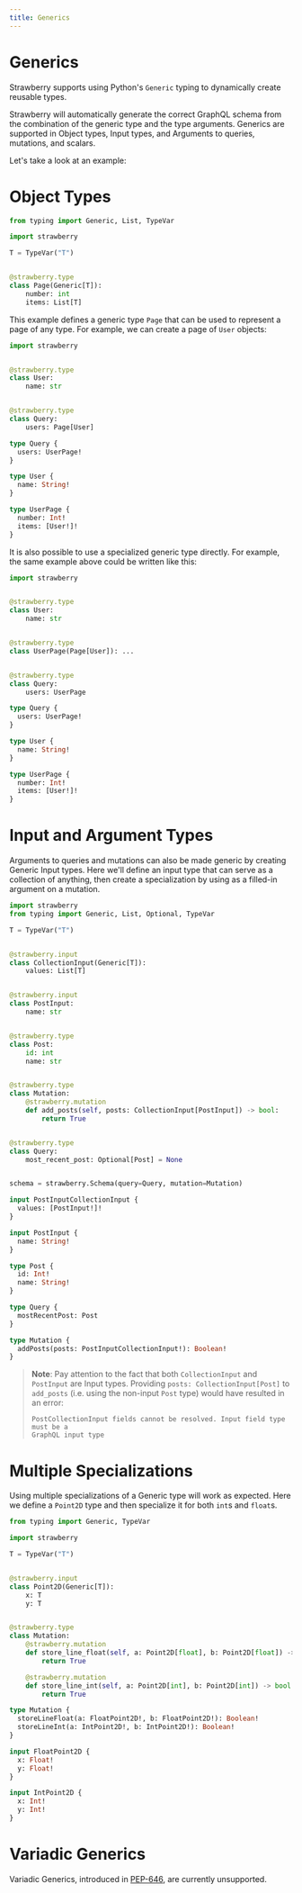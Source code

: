 ```yaml
---
title: Generics
---
```


# Generics

Strawberry supports using Python's `Generic` typing to dynamically create
reusable types.

Strawberry will automatically generate the correct GraphQL schema from the
combination of the generic type and the type arguments. Generics are supported
in Object types, Input types, and Arguments to queries, mutations, and scalars.

Let's take a look at an example:

# Object Types

```python
from typing import Generic, List, TypeVar

import strawberry

T = TypeVar("T")


@strawberry.type
class Page(Generic[T]):
    number: int
    items: List[T]
```

This example defines a generic type `Page` that can be used to represent a page
of any type. For example, we can create a page of `User` objects:

<CodeGrid>


```python
import strawberry


@strawberry.type
class User:
    name: str


@strawberry.type
class Query:
    users: Page[User]
```

```graphql
type Query {
  users: UserPage!
}

type User {
  name: String!
}

type UserPage {
  number: Int!
  items: [User!]!
}
```

</CodeGrid>


It is also possible to use a specialized generic type directly. For example, the
same example above could be written like this:

<CodeGrid>


```python
import strawberry


@strawberry.type
class User:
    name: str


@strawberry.type
class UserPage(Page[User]): ...


@strawberry.type
class Query:
    users: UserPage
```

```graphql
type Query {
  users: UserPage!
}

type User {
  name: String!
}

type UserPage {
  number: Int!
  items: [User!]!
}
```

</CodeGrid>


# Input and Argument Types

Arguments to queries and mutations can also be made generic by creating Generic
Input types. Here we'll define an input type that can serve as a collection of
anything, then create a specialization by using as a filled-in argument on a
mutation.

<CodeGrid>


```python
import strawberry
from typing import Generic, List, Optional, TypeVar

T = TypeVar("T")


@strawberry.input
class CollectionInput(Generic[T]):
    values: List[T]


@strawberry.input
class PostInput:
    name: str


@strawberry.type
class Post:
    id: int
    name: str


@strawberry.type
class Mutation:
    @strawberry.mutation
    def add_posts(self, posts: CollectionInput[PostInput]) -> bool:
        return True


@strawberry.type
class Query:
    most_recent_post: Optional[Post] = None


schema = strawberry.Schema(query=Query, mutation=Mutation)
```

```graphql
input PostInputCollectionInput {
  values: [PostInput!]!
}

input PostInput {
  name: String!
}

type Post {
  id: Int!
  name: String!
}

type Query {
  mostRecentPost: Post
}

type Mutation {
  addPosts(posts: PostInputCollectionInput!): Boolean!
}
```

</CodeGrid>


> **Note**: Pay attention to the fact that both `CollectionInput` and
> `PostInput` are Input types. Providing `posts: CollectionInput[Post]` to
> `add_posts` (i.e. using the non-input `Post` type) would have resulted in an
> error:
> 
> ```
> PostCollectionInput fields cannot be resolved. Input field type must be a
> GraphQL input type
> ```
> 


# Multiple Specializations

Using multiple specializations of a Generic type will work as expected. Here we
define a `Point2D` type and then specialize it for both `int`s and `float`s.

<CodeGrid>


```python
from typing import Generic, TypeVar

import strawberry

T = TypeVar("T")


@strawberry.input
class Point2D(Generic[T]):
    x: T
    y: T


@strawberry.type
class Mutation:
    @strawberry.mutation
    def store_line_float(self, a: Point2D[float], b: Point2D[float]) -> bool:
        return True

    @strawberry.mutation
    def store_line_int(self, a: Point2D[int], b: Point2D[int]) -> bool:
        return True
```

```graphql
type Mutation {
  storeLineFloat(a: FloatPoint2D!, b: FloatPoint2D!): Boolean!
  storeLineInt(a: IntPoint2D!, b: IntPoint2D!): Boolean!
}

input FloatPoint2D {
  x: Float!
  y: Float!
}

input IntPoint2D {
  x: Int!
  y: Int!
}
```

</CodeGrid>


# Variadic Generics

Variadic Generics, introduced in [PEP-646][pep-646], are currently unsupported.

[pep-646]: https://peps.python.org/pep-0646/